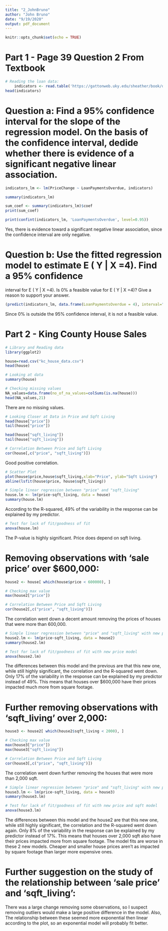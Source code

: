 ---
title: "2_JohnBruno"
author: "John Bruno"
date: "9/19/2020"
output: pdf_document
---

```{r setup, include=FALSE}
knitr::opts_chunk$set(echo = TRUE)
```

# Part 1 - Page 39 Question 2 From Textbook
```{r}
# Reading the loan data:
    indicators <- read.table('https://gattonweb.uky.edu/sheather/book/docs/datasets/indicators.txt', header=TRUE)
head(indicators)
```
# Question a: Find a 95% confidence interval for the slope of the regression model. On the basis of the confidence interval, dedide whether there is evidence of a significant negative linear association.

```{r}
indicators_lm <- lm(PriceChange ~ LoanPaymentsOverdue, indicators)
```
```{r}
summary(indicators_lm)
```

```{r}
sum_coef <- summary(indicators_lm)$coef
print(sum_coef)
```
```{r}
print(confint(indicators_lm, 'LoanPaymentsOverdue', level=0.95))
```
Yes, there is evidence toward a significant negative linear association, since the confidence interval are only negative.


# Question b: Use the fitted regression model to estimate E ( Y | X =4). Find a 95% confidence
interval for E ( Y | X =4). Is 0% a feasible value for E ( Y | X =4)? Give a
reason to support your answer.


```{r}
(predict(indicators_lm, data.frame(LoanPaymentsOverdue = 4), interval="confidence"))
```
Since 0% is outside the 95% confidence interval, it is not a feasible value.


# Part 2 - King County House Sales

```{r}
# Library and Reading data
library(ggplot2)

house=read.csv("kc_house_data.csv")
head(house)
```
```{r}
# Looking at data
summary(house)
```
```{r}
# Checking missing values
NA_values=data.frame(no_of_na_values=colSums(is.na(house)))
head(NA_values,21)
```
There are no missing values.


```{r}
# Looking Closer at Data in Price and Sqft Living
head(house["price"])
tail(house["price"])

head(house["sqft_living"])
tail(house["sqft_living"])
```

```{r}
# Correlation Between Price and Sqft Living
cor(house[,c("price", "sqft_living")])
```
Good positive correlation.

```{r, collapse=TRUE, fig.width = 8, fig.height = 5, fig.align = "center", out.width = '80%'}
# Scatter Plot
plot(house$price,house$sqft_living,xlab="Price", ylab="Sqft Living")
abline(lsfit(house$price, house$sqft_living))
```

```{r}
# Simple linear regression between "price" and "sqft_living"
house.lm <- lm(price~sqft_living, data = house)
summary(house.lm)
```
According to the R-squared, 49% of the variability in the response can be explained by my predictor.


```{r}
# Test for lack of fit/goodness of fit
anova(house.lm)
```
The P-value is highly significant. Price does depend on sqft living.


# Removing observations with 'sale  price' over $600,000:

```{r}
house2 <- house[ which(house$price < 600000), ]
```
```{r}
# Checking max value
max(house2["price"])
```
```{r}
# Correlation Between Price and Sqft Living
cor(house2[,c("price", "sqft_living")])
```
The correlation went down a decent amount removing the prices of houses that were more than 600,000.

```{r}
# Simple linear regression between "price" and "sqft_living" with new price model
house2.lm <- lm(price~sqft_living, data = house2)
summary(house2.lm)
```
```{r}
# Test for lack of fit/goodness of fit with new price model
anova(house2.lm)
```
The differences between this model and the previous are that this new one, while still highly significant, the correlation and the R-squared went down. Only 17% of the variability in the response can be explained by my predictor instead of 49%. This means that houses over $600,000 have their prices impacted much more from square footage.


# Further removing observations with 'sqft_living' over 2,000:

```{r}
house3 <- house2[ which(house2$sqft_living < 2000), ]
```
```{r}
# Checking max value
max(house3["price"])
max(house3["sqft_living"])
```
```{r}
# Correlation Between Price and Sqft Living
cor(house3[,c("price", "sqft_living")])
```
The correlation went down further removing the houses that were more than 2,000 sqft.

```{r}
# Simple linear regression between "price" and "sqft_living" with new price and sqft model
house3.lm <- lm(price~sqft_living, data = house3)
summary(house3.lm)
```
```{r}
# Test for lack of fit/goodness of fit with new price and sqft model
anova(house3.lm)
```
The differences between this model and the house2 are that this new one, while still highly significant, the correlation and the R-squared went down again. Only 8% of the variability in the response can be explained by my predictor instead of 17%. This means that houses over 2,000 sqft also have their prices impacted more from square footage. The model fits are worse in these 2 new models. Cheaper and smaller house prices aren't as impacted by square footage than larger more expensive ones.


# Further suggestion on the study of the relationship between 'sale price' and 'sqft_living':

There was a large change removing some observations, so I suspect removing outliers would make a large positive difference in the model. Also, The relationship between these seemed more exponential then linear according to the plot, so an exponential model will probably fit better.
